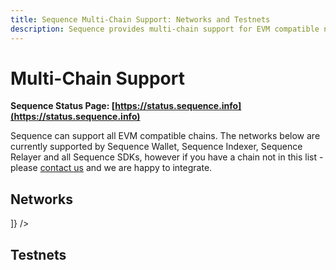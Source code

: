 ```yaml
---
title: Sequence Multi-Chain Support: Networks and Testnets
description: Sequence provides multi-chain support for EVM compatible networks.
---
```


# Multi-Chain Support


**Sequence Status Page: [https://status.sequence.info](https://status.sequence.info)**

Sequence can support all EVM compatible chains. The networks below are currently supported by Sequence Wallet, Sequence Indexer,
Sequence Relayer and all Sequence SDKs, however if you have a chain not in this list - please [contact us](https://support.sequence.xyz/en/) and we are happy to integrate.

## Networks

<Table 
    columns={[
        'Network',
        'Chain Handle',
        'Indexer Endpoint',
    ]}
    rows={[
    {
        networkImage: '/img/networks/1.png',
        network: 'Ethereum',
        chainHandle: 'mainnet',
        indexerEndpoint: 'https://mainnet-indexer.sequence.app'
    },{
        networkImage: '/img/networks/42161.png',
        network: 'Arbitrum One',
        chainHandle: 'arbitrum',
        indexerEndpoint: 'https://arbitrum-indexer.sequence.app'
    },
    {
        networkImage: '/img/networks/42170.png',
        network: 'Arbitrum Nova',
        chainHandle: 'arbitrum-nova',
        indexerEndpoint: 'https://arbitrum-nova-indexer.sequence.app'
    },
    {
        networkImage: '/img/networks/137.png',
        network: 'Polygon',
        chainHandle: 'polygon',
        indexerEndpoint: 'https://polygon-indexer.sequence.app'
    },
    {
        networkImage: '/img/networks/1101.png',
        network: 'Polygon zkEVM',
        chainHandle: 'polygon-zkevm',
        indexerEndpoint: 'https://polygon-zkevm-indexer.sequence.app'
    },
    {
        networkImage: '/img/networks/3776.png',
        network: 'Astar zkEVM',
        chainHandle: 'astar-zkevm',
        indexerEndpoint: 'https://astar-zkevm-indexer.sequence.app'
    },
    {
        networkImage: '/img/networks/8453.png',
        network: 'Base',
        chainHandle: 'base',
        indexerEndpoint: 'https://base-indexer.sequence.app'
    },
    {
        networkImage: '/img/networks/10.png',
        network: 'Optimism',
        chainHandle: 'optimism',
        indexerEndpoint: 'https://optimism-indexer.sequence.app'
    },
    {
        networkImage: '/img/networks/660279.png',
        network: 'XAI',
        chainHandle: 'xai',
        indexerEndpoint: 'https://xai-indexer.sequence.app'
    },
    {
        networkImage: '/img/networks/43114.png',
        network: 'Avalanche',
        chainHandle: 'avalanche',
        indexerEndpoint: 'https://avalanche-indexer.sequence.app'
    },
    {
        networkImage: '/img/networks/19011.png',
        network: 'Homeverse',
        chainHandle: 'homeverse',
        indexerEndpoint: 'https://homeverse-indexer.sequence.app'
    },
    {
        networkImage: '/img/networks/56.png',
        network: 'BSC',
        chainHandle: 'bsc',
        indexerEndpoint: 'https://bsc-indexer.sequence.app'
    },
    {
        networkImage: '/img/networks/100.png',
        network: 'Gnosis',
        chainHandle: 'gnosis',
        indexerEndpoint: 'https://gnosis-indexer.sequence.app'
    }

]} />

## Testnets

<Table
  columns={["Network", "Chain Handle", "Indexer Endpoint"]}
  rows={[
    {
      networkImage: "/img/networks/42161.png",
      network: "Arbitrum Sepolia",
      chainHandle: "arbitrum-sepolia",
      indexerEndpoint: "https://arbitrum-sepolia-indexer.sequence.app",
    },
    {
      networkImage: "/img/networks/137.png",
      network: "Polygon Amoy",
      chainHandle: "amoy",
      indexerEndpoint: "https://amoy-indexer.sequence.app",
    },
    {
      networkImage: '/img/networks/3776.png',
      network: 'Astar zkEVM',
      chainHandle: 'astar-zkyoto',
      indexerEndpoint: 'https://astar-zkyoto-indexer.sequence.app'
    },
    {
      networkImage: "/img/networks/8453.png",
      network: "Base Sepolia",
      chainHandle: "base-sepolia",
      indexerEndpoint: "https://base-sepolia-indexer.sequence.app",
    },
    {
      networkImage: "/img/networks/43114.png",
      network: "Avalanche Testnet",
      chainHandle: "avalanche-testnet",
      indexerEndpoint: "https://avalanche-testnet-indexer.sequence.app",
    },
    {
      networkImage: '/img/networks/19011.png',
      network: 'Homeverse Testnet',
      chainHandle: 'homeverse-testnet',
      indexerEndpoint: 'https://homeverse-testnet-indexer.sequence.app'
    },
    {
      networkImage: "/img/networks/56.png",
      network: "BSC Testnet",
      chainHandle: "bsc-testnet",
      indexerEndpoint: "https://bsc-testnet-indexer.sequence.app",
    },
    {
      networkImage: "/img/networks/11155111.png",
      network: "Ethereum Sepolia",
      chainHandle: "sepolia",
      indexerEndpoint: "https://sepolia-indexer.sequence.app",
    },
    {
      networkImage: "/img/networks/10.png",
      network: "Optimism Sepolia",
      chainHandle: "optimism-sepolia",
      indexerEndpoint: "https://optimism-sepolia-indexer.sequence.app",
    },
    {
      networkImage: '/img/networks/660279.png',
      network: 'XAI Sepolia',
      chainHandle: 'xai-sepolia',
      indexerEndpoint: 'https://xai-sepolia-indexer.sequence.app'
    }
  ]}
/>

